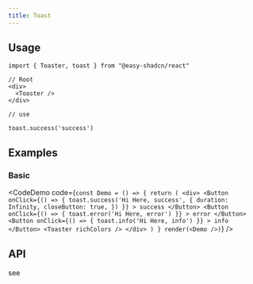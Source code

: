 ```yaml
---
title: Toast
---
```


## Usage

```tsx
import { Toaster, toast } from "@easy-shadcn/react"

// Root
<div>
  <Toaster />
</div>

// use

toast.success('success')
```

## Examples

### Basic

<CodeDemo code={`
const Demo = () => {
  return (
    <div>
      <Button
        onClick={() => {
          toast.success('Hi Here, success', {
            duration: Infinity,
            closeButton: true,
          })
        }}
      >
        success
      </Button>
      <Button
        onClick={() => {
          toast.error('Hi Here, error')
        }}
      >
        error
      </Button>
      <Button
        onClick={() => {
          toast.info('Hi Here, info')
        }}
      >
        info
      </Button>
      <Toaster richColors />
    </div>
  )
}
render(<Demo />)
`}
/>

## API

see